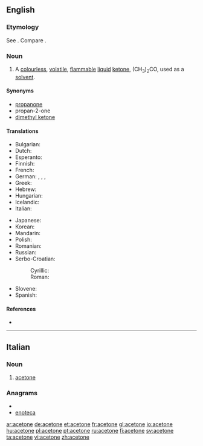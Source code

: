 ==English==

===Etymology===
See {{term|acetic}}. Compare {{term|ketone}}.

===Noun===
{{en-noun|-}}

# {{organic compound}} A [[colourless]], [[volatile]], [[flammable]] [[liquid]] [[ketone]], (CH<sub>3</sub>)<sub>2</sub>CO, used as a [[solvent]].

====Synonyms====
* [[propanone]]
* propan-2-one
* [[dimethyl ketone]]

====Translations====
{{trans-top|the organic compound (CH<sub>3</sub>)<sub>2</sub>CO}}
* Bulgarian: {{t-|bg|ацетон}}
* Dutch: {{t-|nl|aceton|m|n}}
* Esperanto: {{t-|eo|acetono|xs=Esperanto}}
* Finnish: {{t+|fi|asetoni}}
* French: {{t+|fr|acétone|f}}
* German: {{t+|de|Aceton|n}}, {{t+|de|Azeton|n}}, {{t+|de|Propanon|n}}, {{t+|de|Dimethylketon|n}}
* Greek: {{t+|el|ακετόνη|f|tr=aketóni}}
* Hebrew: {{t+|he|אצטון|m|tr=atsetón}}
* Hungarian: {{t+|hu|aceton}}
* Icelandic: {{t-|is|asetón|n}}
* Italian: {{t-|it|acetone|m}}
{{trans-mid}}
* Japanese: {{t|ja|アセトン}}
* Korean: {{t|ko|아세톤}}
* Mandarin: {{t|cmn|丙酮|sc=Hani}}
* Polish: {{t+|pl|aceton|m}}
* Romanian: {{t-|ro|acetonă|f}}
* Russian: {{t+|ru|ацетон|m|tr=atsetón}}
* Serbo-Croatian:
*: Cyrillic: {{tø|sh|ацетон|m|alt=ацѐто̄н|sc=Cyrl|xs=Serbo-Croatian}}
*: Roman: {{tø|sh|aceton|m|alt=acètōn|xs=Serbo-Croatian}}
* Slovene: {{t+|sl|aceton|m|alt=acetón}}
* Spanish: {{t+|es|acetona|f}}
{{trans-bottom}}

====References====
* {{pedialite}}

----

==Italian==

===Noun===
{{it-noun|aceton|m|e|i}}

# {{organic compound|lang=it}} [[#English|acetone]]

===Anagrams===
* {{alphagram|aceenot}}
* [[enoteca#Italian|enoteca]]

[[ar:acetone]]
[[de:acetone]]
[[et:acetone]]
[[fr:acetone]]
[[gl:acetone]]
[[io:acetone]]
[[hu:acetone]]
[[pl:acetone]]
[[pt:acetone]]
[[ru:acetone]]
[[fi:acetone]]
[[sv:acetone]]
[[ta:acetone]]
[[vi:acetone]]
[[zh:acetone]]
